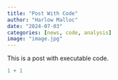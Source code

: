 ```yaml
---
title: "Post With Code"
author: "Harlow Malloc"
date: "2024-07-03"
categories: [news, code, analysis]
image: "image.jpg"
---
```


This is a post with executable code.

```r
1 + 1
```
